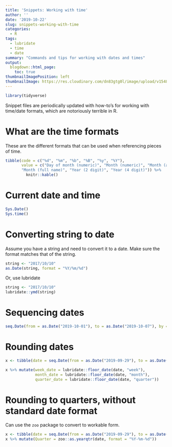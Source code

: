 ```yaml
---
title: 'Snippets: Working with time'
author: ''
date: '2019-10-22'
slug: snippets-working-with-time
categories:
  - R
tags:
  - lubridate
  - time
  - date
summary: "Commands and tips for working with dates and times"
output:
  blogdown::html_page:
    toc: true
thumbnailImagePosition: left
thumbnailImage: https://res.cloudinary.com/dn83gtg0l/image/upload/v1548271167/snippets.jpg
---
```


```r
library(tidyverse)

```
Snippet files are periodically updated with how-to’s for working with time/date formats, which are notoriously terrible in R. 

# What are the time formats 

These are the different formats that can be used when referencing pieces of time. 
```r

tibble(code = c("%d", "%m", "%b", "%B", "%y", "%Y"),
       value = c("Day of month (numeric)", "Month (numeric)", "Month (abbreviated)",
       "Month (full name)", "Year (2 digit)", "Year (4 digit)")) %>%
         knitr::kable()
```

# Current date and time

```r
Sys.Date()
Sys.time()
```

# Converting string to date

Assume you have a string and need to convert it to a date. Make sure the format matches that of the string.   
```r
string <- "2017/10/10"
as.Date(string, format = "%Y/%m/%d")
```

Or, use lubridate
```r
string <- "2017/10/10"
lubridate::ymd(string)
```

# Sequencing dates 

```r
seq.Date(from = as.Date("2019-10-01"), to = as.Date("2019-10-07"), by = "days")
```

# Rounding dates

```r
x <- tibble(date = seq.Date(from = as.Date("2019-09-29"), to = as.Date("2019-10-07"), by = "days"))

x %>% mutate(week_date = lubridate::floor_date(date, "week"),
             month_date = lubridate::floor_date(date, "month"),
             quarter_date = lubridate::floor_date(date, "quarter"))
```

# Rounding to quarters, without standard date format

Can use the `zoo` package to convert to workable form. 

```r
x <- tibble(date = seq.Date(from = as.Date("2019-09-29"), to = as.Date("2019-10-07"), by = "days"))
x %>% mutate(Quarter = zoo::as.yearqtr(date, format = "%Y-%m-%d"))  
```




